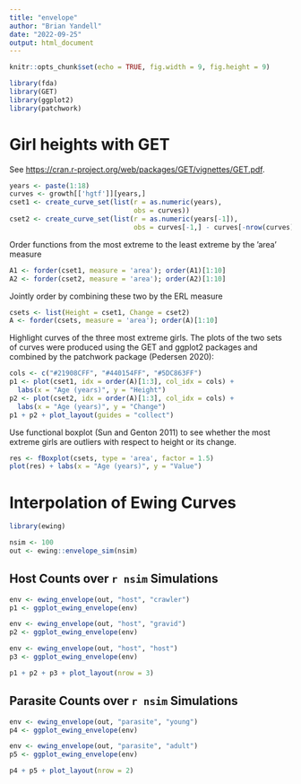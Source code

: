 ```yaml
---
title: "envelope"
author: "Brian Yandell"
date: "2022-09-25"
output: html_document
---
```


```r
knitr::opts_chunk$set(echo = TRUE, fig.width = 9, fig.height = 9)
```

```r
library(fda)
library(GET)
library(ggplot2)
library(patchwork)
```

# Girl heights with GET

See <https://cran.r-project.org/web/packages/GET/vignettes/GET.pdf>.

```r
years <- paste(1:18)
curves <- growth[['hgtf']][years,]
cset1 <- create_curve_set(list(r = as.numeric(years), 
                               obs = curves))
cset2 <- create_curve_set(list(r = as.numeric(years[-1]),
                               obs = curves[-1,] - curves[-nrow(curves),]))
```

Order  functions from the most extreme to the least extreme by the ’area’ measure

```r
A1 <- forder(cset1, measure = 'area'); order(A1)[1:10]
A2 <- forder(cset2, measure = 'area'); order(A2)[1:10]
```

Jointly order by combining these two by the ERL measure

```r
csets <- list(Height = cset1, Change = cset2)
A <- forder(csets, measure = 'area'); order(A)[1:10]
```

Highlight curves of the three most extreme girls. The plots of the two sets of
curves were produced using the GET and ggplot2 packages and combined by the patchwork
package (Pedersen 2020):

```r
cols <- c("#21908CFF", "#440154FF", "#5DC863FF")
p1 <- plot(cset1, idx = order(A)[1:3], col_idx = cols) + 
  labs(x = "Age (years)", y = "Height")
p2 <- plot(cset2, idx = order(A)[1:3], col_idx = cols) +
  labs(x = "Age (years)", y = "Change")
p1 + p2 + plot_layout(guides = "collect")
```

Use functional boxplot (Sun and Genton 2011) to see whether the most extreme girls are outliers with respect to height or its change.

```r
res <- fBoxplot(csets, type = 'area', factor = 1.5)
plot(res) + labs(x = "Age (years)", y = "Value")
```

# Interpolation of Ewing Curves


```r
library(ewing)
```

```r
nsim <- 100
out <- ewing::envelope_sim(nsim)
```

## Host Counts over `r nsim` Simulations

```r
env <- ewing_envelope(out, "host", "crawler")
p1 <- ggplot_ewing_envelope(env)
```

```r
env <- ewing_envelope(out, "host", "gravid")
p2 <- ggplot_ewing_envelope(env)
```

```r
env <- ewing_envelope(out, "host", "host")
p3 <- ggplot_ewing_envelope(env)
```

```r
p1 + p2 + p3 + plot_layout(nrow = 3)
```

## Parasite Counts over `r nsim` Simulations

```r
env <- ewing_envelope(out, "parasite", "young")
p4 <- ggplot_ewing_envelope(env)
```

```r
env <- ewing_envelope(out, "parasite", "adult")
p5 <- ggplot_ewing_envelope(env)
```

```r
p4 + p5 + plot_layout(nrow = 2)
```



